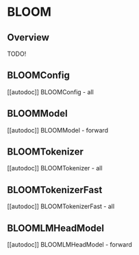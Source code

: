 <!--Copyright 2020 The HuggingFace Team. All rights reserved.

Licensed under the Apache License, Version 2.0 (the "License"); you may not use this file except in compliance with
the License. You may obtain a copy of the License at

http://www.apache.org/licenses/LICENSE-2.0

Unless required by applicable law or agreed to in writing, software distributed under the License is distributed on
an "AS IS" BASIS, WITHOUT WARRANTIES OR CONDITIONS OF ANY KIND, either express or implied. See the License for the
specific language governing permissions and limitations under the License.
-->

# BLOOM

## Overview

TODO!

## BLOOMConfig

[[autodoc]] BLOOMConfig
    - all

## BLOOMModel

[[autodoc]] BLOOMModel
    - forward

## BLOOMTokenizer

[[autodoc]] BLOOMTokenizer
    - all

## BLOOMTokenizerFast

[[autodoc]] BLOOMTokenizerFast
    - all

## BLOOMLMHeadModel

[[autodoc]] BLOOMLMHeadModel
    - forward
